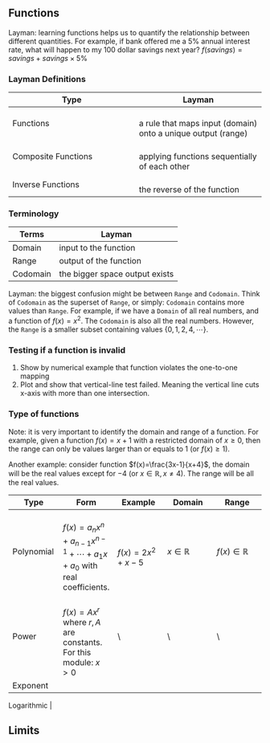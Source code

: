 ## Functions

Layman: learning functions helps us to quantify the
relationship between different quantities. For example, 
if bank offered me a 5% annual interest rate, what will happen to
my 100 dollar savings next year?
$f(savings) = savings + savings \times 5\%$

### Layman Definitions

Type | Layman
--- | ---
Functions |\
a rule that maps input (domain) onto a unique output (range) |\

Composite Functions |\
applying functions sequentially of each other |\

Inverse Functions |\
the reverse of the function

### Terminology

Terms | Layman
--- | ---
Domain | input to the function
Range | output of the function
Codomain | the bigger space output exists

Layman: the biggest confusion might be between `Range` and
`Codomain`. Think of `Codomain` as the superset of `Range`,
or simply: `Codomain` contains more values than `Range`. For
example, if we have a `Domain` of all real numbers, 
and a function of $f(x)=x^2$. The `Codomain` is also all the real
numbers. However, the `Range` is a smaller subset containing
values $\{0, 1, 2, 4, \cdots \}$.

### Testing if a function is invalid

1. Show by numerical example that function violates the
   one-to-one mapping
2. Plot and show that vertical-line test failed. Meaning the
   vertical line cuts x-axis with more than one
   intersection.

### Type of functions

Note: it is very important to identify the domain and range
of a function. For example, given a function $f(x) = x + 1$
with a restricted domain of $x\geq 0$, then the range can only
be values larger than or equals to 1 (or $f(x) \geq 1$).

Another example: consider function $f(x)=\frac{3x-1}{x+4}$, the
domain will be the real values except for $-4$ (or $x\in
\mathbb{R}, x \neq 4$). The range will be all the real values.

Type | Form | Example | Domain | Range
--- | --- | --- | --- | --- |
Polynomial |\
$f(x)=a_nx^n+a_{n-1}x^{n-1}+\cdots+a_1x+a_0$ with real coefficients.|\
$f(x)=2x^2 + x - 5$ | $x \in \mathbb{R}$ | $f(x) \in \mathbb{R}$ |\

Power |\
$f(x)=Ax^r$ where $r, A$ are constants. For this module: $x>0$ |\
|\
|\

Exponent |

Logarithmic |

## Limits
